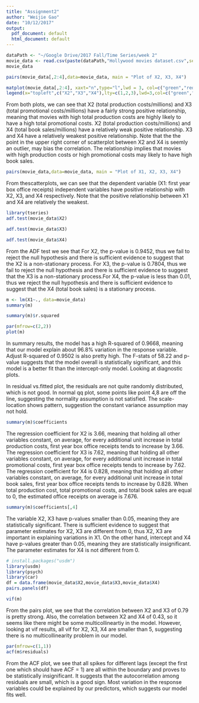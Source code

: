 ```yaml
---
title: "Assignment2"
author: "Weijie Gao"
date: "10/12/2017"
output:
  pdf_document: default
  html_document: default
---
```


```r
dataPath <- "~/Google Drive/2017 Fall/Time Series/week 2"
movie_data <- read.csv(paste(dataPath,"Hollywood movies dataset.csv",sep='/'),header=TRUE)
movie_data
```
```r
pairs(movie_data[,2:4],data=movie_data, main = "Plot of X2, X3, X4")
```

```r
matplot(movie_data[,2:4], xaxt="n",type="l",lwd = 3, col=c("green","red","blue"))
legend(x="topleft",c("X2","X3","X4"),lty=c(1,2,3),lwd=3,col=c("green","red","blue"),cex=0.7)
```

From both plots, we can see that X2 (total production costs/millions) and X3 (total promotional costs/millions) have a fairly strong positive relationship, meaning that movies with high total production costs are highly likely to have a high total promotional costs.
X2 (total production costs/millions) and X4 (total book sales/millions) have a relatively weak positive
relationship. X3 and X4 have a relatively weakest positive relationship. Note that the the point in the upper right corner of scatterplot between X2 and X4 is seemly an outlier, may bias the correlation. The relationship implies that movies with high production costs or high promotional costs may likely to have high book sales.
```r
pairs(movie_data,data=movie_data, main = "Plot of X1, X2, X3, X4")
```

From thescatterplots, we can see that the dependent variable (X1: first year box office receipts) independent variables have positive relationship with X2, X3, and X4 respectively. Note that the positive relationship between X1 and X4 are relatively the weakest.

```r
library(tseries)
adf.test(movie_data$X2)
```

```r
adf.test(movie_data$X3)
```

```r
adf.test(movie_data$X4)
```

From the ADF test we see that For X2, the p-value is 0.9452, thus we fail to reject the null hypothesis and there is sufficient evidence to suggest that the X2 is a non-stationary process. For X3, the p-value is 0.7804, thus we fail to reject the null hypothesis and there is sufficient evidence to suggest that the X3 is a non-stationary process.For X4, the p-value is less than 0.01, thus we reject the null hypothesis and there is sufficient evidence to suggest that the X4 (total book sales) is a stationary process.

```r
m <- lm(X1~., data=movie_data)
summary(m)

summary(m)$r.squared

par(mfrow=c(2,2))
plot(m)
```

In summary results, the model has a high R-squared of 0.9668, meaning that our model explain about 96.8% variation in the response variable. Adjust R-squared of 0.9502 is also pretty high. The F-stats of 58.22 and p-value suggests that the model overall is statistically significant, and this model is a better fit than the intercept-only model. Looking at diagnostic plots. 

In residual vs.fitted plot, the residuals are not quite randomly distributed, which is not good. In normal qq plot, some points like point 4,8 are off the line, suggesting the normality assumption is not satisfied. The scale-location shows pattern, suggestion the constant variance assumption may not hold. 

```r
summary(m)$coefficients
```

The regression coefficient for X2 is 3.66, meaning that holding all other variables constant, on average, for every additional unit increase in total production costs, first year box office receipts tends to increase by 3.66.
The regression coefficient for X3 is 7.62, meaning that holding all other variables constant, on average, for every additional unit increase in total promotional costs, first year box office receipts tends to increase by 7.62.
The regression coefficient for X4 is 0.828, meaning that holding all other variables constant, on average, for every additional unit increase in total book sales, first year box office receipts tends to increase by 0.828.
When total production cost, total promotional costs, and total book sales are equal to 0, the estimated office receipts on average is 7.676.

```r
summary(m)$coefficients[,4]
```

The variable X2, X3 have p-values smaller than 0.05, meaning they are statistically significant. There is sufficient evidence to suggest that parameter estimates for X2, X3 are different from 0, thus X2, X3 are important in explaining variations in X1. On the other hand, intercept and X4 have p-values greater than 0.05, meaning they are statistically insignificant. The parameter estimates for X4 is not different from 0.

```r
# install.packages("usdm")
library(usdm)
library(psych)
library(car)
df = data.frame(movie_data$X2,movie_data$X3,movie_data$X4)
pairs.panels(df)
```
```r
vif(m)
```

From the pairs plot, we see that the correlation between X2 and X3 of 0.79 is pretty strong. Also, the
correlation between X2 and X4 of 0.43, so it seems like there might be some multicollineartiy in the model. However, looking at vif results, all vif for X2, X3, X4 are smaller than 5, suggesting there is no multicollinearity problem in our model.

```r
par(mfrow=c(1,1))
acf(m$residuals)
```

From the ACF plot, we see that all spikes for different lags (except the first one which should have ACF = 1) are all within the boundary and proves to be statistically insignificant. It suggests that the autocorrelation among residuals are small, which is a good sign. Most variation in the response variables could be explained by our predictors, which suggests our model fits well.